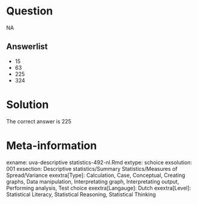 Question
========

NA

Answerlist
----------
* 15
* 63
* 225
* 324

Solution
========

The correct answer is  225 

Meta-information
================
exname: uva-descriptive statistics-492-nl.Rmd 
extype: schoice 
exsolution: 001 
exsection: Descriptive statistics/Summary Statistics/Measures of Spread/Variance
exextra[Type]: Calculation, Case, Conceptual, Creating graphs, Data manipulation, Interpretating graph, Interpretating output, Performing analysis, Test choice 
exextra[Langauge]: Dutch 
exextra[Level]: Statistical Literacy, Statistical Reasoning, Statistical Thinking 
